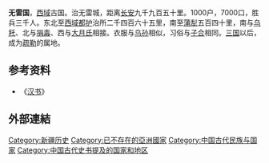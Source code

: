'''无雷国'''，[[西域|西域]]古国。治无雷城，距离[[长安|长安]]九千九百五十里。1000户，7000口，胜兵三千人。东北至[[西域都护|西域都护]]治所二千四百六十五里，南至[[蒲犁|蒲犁]]五百四十里，南与[[乌秅|乌秅]]、北与[[捐毒|捐毒]]、西与[[大月氏|大月氏]]相接。衣服与[[乌孙|乌孙]]相似，习俗与[[子合|子合]]相同。[[三国|三国]]以后，成为[[疏勒|疏勒]]的属地。

==参考资料==
*《[[汉书|汉书]]》

==外部連結==
{{Wikisource further reading}}

{{西域三十六国}}

[[Category:新疆历史|Category:新疆历史]]
[[Category:已不存在的亞洲國家|Category:已不存在的亞洲國家]]
[[Category:中国古代民族与国家|Category:中国古代民族与国家]]
[[Category:中国古代史书提及的国家和地区|Category:中国古代史书提及的国家和地区]]